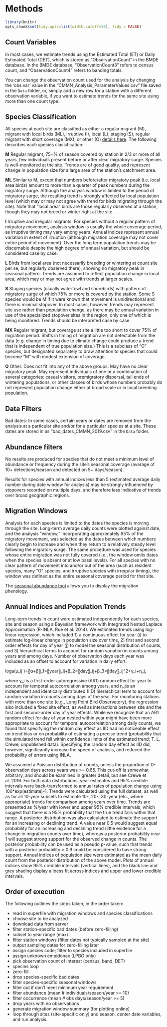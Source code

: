 # Methods {#Meth2}

```r

library(knitr)
opts_chunk$set(tidy.opts=list(width.cutoff=50), tidy = FALSE)

```

## Count Variables {#Meth2.1}

In most cases, we estimate trends using the Estimated Total (ET) or Daily Estimated Total (DET), which is stored as "ObservationCount" in the BMDE database. In the BMDE database, "ObservationCount3" refers to census count, and "ObservationCount4" refers to banding totals.

You can change the observation count used for the analysis by changing the 'obs.var' value in the "CMMN_Analysis_ParameterValues.csv" file saved in the `Data` folder, or, simply add a new row for a station with a different observation variable, if you want to estimate trends for the same site using more than one count type.

## Species Classification {#Meth2.2}

All species at each site are classified as either a regular migrant (M), migrant with local birds (ML), irruptive (I), local (L), staging (S), regular migrant with short coverage (MX), or other (O) [details here](https://birdscanada.b-cdn.net/wp-content/uploads/2022/01/CMMN_20YEARS_20220119.pdf). The following describes each species classification: 

**M** Regular migrant, 75+% of season covered by station in 2/3 or more of all years, few individuals present before or after clear migratory surge.  Species is well-monitored at the site. Trends are of good quality, and represent change in population size for a large area of the station's catchment area. 

**ML** Similar to M, except that numbers before/after migratory peak (i.e. local area birds) amount to more than a quarter of peak numbers during the migratory surge.  Although the analysis window is limited to the period of migratory surge, the resulting trend is strongly affected by local population level (which may or may not agree with trend for birds migrating through the site).  Note that “local area” birds are those regularly observed at a station, though they may not breed or winter right at the site.

**I** Irruptive and irregular migrants.  For species without a regular pattern of migratory movement, analysis window is usually the whole coverage period, as irruptive timing may vary among years.  Annual indices represent annual variation in extent of irruption (although migration coverage may not cover entire period of movement).  Over the long term population trends may be discernable despite the high degree of annual variation, but should be considered case by case.

**L** Birds from local area (not necessarily breeding or wintering at count site per se, but regularly observed there), showing no migratory peak in seasonal pattern.  Trends are assumed to reflect population change in local area, which may or may not agree with trends at larger scales.

**S** Staging species (usually waterfowl and shorebirds) with pattern of migratory surge of which 75% or more is covered by the station.  Some S species would be M if it were known that movement is unidirectional and there is minimal stopover.  In most cases, however, trends may represent site use rather than population change, as there may be annual variation in use of the specialized stopover sites in the region, only one of which is being monitored.   Trends should be interpreted case by case.

**MX** Regular migrant, but coverage at site a little too short to cover 75% of migration period.   Shifts in timing of migration are not detectable from the data (e.g. change in timing due to climate change could produce a trend that is independent of true population size.)  This is a subclass of "O" species, but designated separately to draw attention to species that could become "M" with modest extension of coverage.

**O** Other. Does not fit into any of the above groups.  May have no clear migratory peak.  May represent individuals of one or a combination of several categories: casual visitors, premigratory dispersal, tail ends of wintering populations, or other classes of birds whose numbers probably do not represent population change either at broad scale or in local breeding population.

## Data Filters {#Meth2.3}

Bad dates: In some cases, certain years or dates are removed from the analysis at a particular site and/or for a particular species at a site.  These dates are stored in as "bad_dates_CMMN_2019.csv" in the `Data` folder.  

## Abundance filters {#Meth2.4}

No results are produced for species that do not meet a minimum level of abundance or frequency during the site’s seasonal coverage (average of 10+ detections/season and detected on 5+ days/season). 

Results for species with annual indices less than 5  (estimated average daily number during date window for analysis) may be strongly influenced by stopovers recorded on multiple days, and therefore less indicative of trends over broad geographic regions.

## Migration Windows {#Meth2.5} 

Analysis for each species is limited to the dates the species is moving through the site.  Long-term average daily counts were plotted against date, and the analysis “window,” incorporating approximately 95% of the migratory movement, was selected as the dates between which numbers clearly begin to increase and when they return to a relatively steady level following the migratory surge. The same procedure was used for species whose entire migration was not fully covered (i.e., the window omits dates when the species is absent or at low basal levels).  For all species with no clear pattern of movement into and/or out of the area (such as resident species, many “O” species, and irruptive species with irregular timing), the window was defined as the entire seasonal coverage period for that site. 

The [seasonal abundance tool](https://www.birdscanada.org/birdmon//default/popindices.jsp?what=seasonal) allows you to display the migration phenology.  

## Annual Indices and Population Trends {#Meth2.6} 

Long-term trends in count were estimated independently for each species, site and season using a Bayesian framework with Integrated Nested Laplace Approximation (R-INLA, Rue et al. 2014).  We estimated trends using log-linear regression, which included 1) a continuous effect for year (i) to estimate log-linear change in population size over time, 2) first and second order effects for day of year (j) to model the seasonal distribution of counts,  and 3) hierarchical terms to account for random variation in counts among years and among days.  Number of observation days each year was included as an offset to account for variation in daily effort: 

loga(μ_ij )=〖α+β〗_1×〖year〗_ij+β_2×〖day〗_ij+β_3×〖day〗_ij^2+γ_i+η_j,

where γ_i is a first-order autoregressive (AR1) random effect for year to account for temporal autocorrelation among years, and η_jis an independent and identically distributed (IID) hierarchical term to account for random variation in counts among days of the year.  For monitoring stations with more than one site (e.g., Long Point Bird Observatory), the regression also included a fixed site effect, as well as interactions between site and the first and second-order day of year effects.  While we recognize that an AR1 random effect for day of year nested within year might have been more appropriate to account for temporal autocorrelation among daily counts, we found that specifying the random day effect as IID had no noticeable effect on trend bias or on probability of estimating a precise trend (probability that the simulated trend fell within confidence limits of the estimated trend; T. L. Crewe, unpublished data).  Specifying the random day effect as IID did, however, significantly increase the speed of analysis, and reduced the probability of errors using INLA.  

We assumed a Poisson distribution of counts, unless the proportion of 0-observation days across years was >= 0.65. This cut-off is somewhat arbitrary, and should be examined in greater detail, but see Crewe et al. 2016. For both data distributions, year estimates and 95% credible intervals were back-transformed to annual rates of population change using 100*exp(estimate)-1.  Trends were calculated using the full dataset, as well as for all 10-year subsets to estimate 10-, 20-, 30-year (etc., where appropriate)  trends for comparison among years over time.  Trends are presented as %/year with lower and upper 95% credible intervals, which suggest that there is a 95% probability that the true trend falls within that range.  A posterior distribution was also calculated to estimate the support for an increasing or declining trend.  A value near 0.5 would suggest equal probability for an increasing and declining trend (little evidence for a change in migration counts over time), whereas a posterior probability near 1 will suggest strong support for the observed change in counts.  The posterior probability can be used as a pseudo p-value, such that trends with a posterior probability > 0.9 could be considered to have strong support.  Annual indices of population size were estimated as the mean daily count from the posterior distribution of the above model. Plots of annual indices show 95% credible intervals (vertical lines), and the black line and grey shading display a loess fit across indices and upper and lower credible intervals.

## Order of execution {#Meth2.7}

The following outlines the steps taken, in the order taken:

- read in superfile with migration windows and species classifications
- choose site to be analyzed
- download data from server
- filter station-specific bad dates (before zero-filling)
- subset to year range (max)
- filter station windows (filter dates not typically sampled at the site)
- output sampling dates for zero-filling later
- assign species code; filter to species included in superfile
- assign unknown empidonax (LPBO only)
- pick observation count of interest (census, band, DET)
- species loop
- zero-fill
- drop species-specific bad dates
- filter species-specific seasonal windows
- filter out if don't meet minimum year requirement 
- filter abundance (mean # individuals/season/year >= 10)
- filter occurrence (mean # obs days/season/year >= 5)
- drop years with no observations
- generate migration window summary (for plotting online)
- loop through sites (site-specific only) and season, center date variables, and run analysis.

